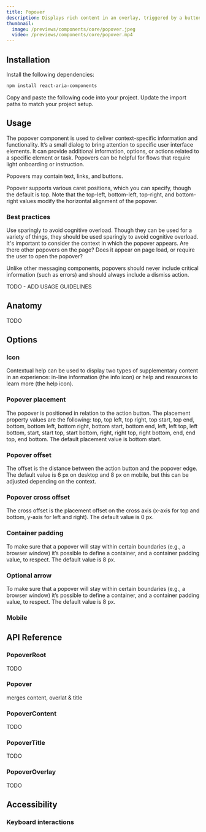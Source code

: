 ```yaml
---
title: Popover
description: Displays rich content in an overlay, triggered by a button.
thumbnail:
  image: /previews/components/core/popover.jpeg
  video: /previews/components/core/popover.mp4
---
```


<ComponentPreview name="demos/components/core/popover/basic" />

## Installation

<Steps>
  <Step>Install the following dependencies:</Step>

```bash
npm install react-aria-components
```

  <Step>Copy and paste the following code into your project.</Step>
  <ComponentSource name="components/core/default/popover" />
  <Step>Update the import paths to match your project setup.</Step>
</Steps>

## Usage

The popover component is used to deliver context-specific information and functionality. It’s a small dialog to bring attention to specific user interface elements. It can provide additional information, options, or actions related to a specific element or task. Popovers can be helpful for flows that require light onboarding or instruction.

Popovers may contain text, links, and buttons.

Popover supports various caret positions, which you can specify, though the default is top. Note that the top-left, bottom-left, top-right, and bottom-right values modify the horizontal alignment of the popover.

### Best practices

Use sparingly to avoid cognitive overload. Though they can be used for a variety of things, they should be used sparingly to avoid cognitive overload. It's important to consider the context in which the popover appears. Are there other popovers on the page? Does it appear on page load, or require the user to open the popover?

Unlike other messaging components, popovers should never include critical information (such as errors) and should always include a dismiss action.

TODO - ADD USAGE GUIDELINES

## Anatomy

TODO

## Options

### Icon

Contextual help can be used to display two types of supplementary content in an experience: in-line information (the info icon) or help and resources to learn more (the help icon).

<ComponentPreview name="demos/components/core/popover/icon" />

### Popover placement

The popover is positioned in relation to the action button. The placement property values are the following: top, top left, top right, top start, top end, bottom, bottom left, bottom right, bottom start, bottom end, left, left top, left bottom, start, start top, start bottom, right, right top, right bottom, end, end top, end bottom. The default placement value is bottom start.

<ComponentPreview name="demos/components/core/popover/position" />

### Popover offset

The offset is the distance between the action button and the popover edge. The default value is 6 px on desktop and 8 px on mobile, but this can be adjusted depending on the context.

<ComponentPreview name="demos/components/core/popover/offset" />

### Popover cross offset

The cross offset is the placement offset on the cross axis (x-axis for top and bottom, y-axis for left and right). The default value is 0 px.

<ComponentPreview name="demos/components/core/popover/cross-offset" />

### Container padding

To make sure that a popover will stay within certain boundaries (e.g., a browser window) it’s possible to define a container, and a container padding value, to respect. The default value is 8 px.

### Optional arrow

To make sure that a popover will stay within certain boundaries (e.g., a browser window) it’s possible to define a container, and a container padding value, to respect. The default value is 8 px.

<ComponentPreview name="demos/components/core/popover/container-padding" />

### Mobile

<ComponentPreview name="demos/components/core/popover/mobile" />

## API Reference

### PopoverRoot

TODO

### Popover

merges content, overlat & title

### PopoverContent

TODO

### PopoverTitle

TODO

### PopoverOverlay

TODO

## Accessibility

### Keyboard interactions
